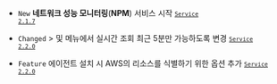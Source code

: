 - <code class="New">New</code> <b>네트워크 성능 모니터링</b>(<b>NPM</b>) 서비스 시작 <code class='changelog-service'><a href="https://docs.whatap.io/release-notes/service/service-2_1_x"><code class='changelog-service'>Service 2.1.7​</code></a></code>

- <code class="Changed">Changed</code> <Cmdname sid="side_dashboard" className="uitext" /> &gt; <Cmdname sid="side_npmDashboard" className="uitext" /> 및 <Cmdname sid="side_npmProgressTCP" className="uitext" /> 메뉴에서 실시간 조회 최근 5분만 가능하도록 변경 <code class='changelog-service'><a href="https://docs.whatap.io/release-notes/service/service-2_2_x"><code class='changelog-service'>Service 2.2.0​</code></a></code>

- <code class="Feature">Feature</code> 에이전트 설치 시 AWS의 리소스를 식별하기 위한 옵션 추가 <code class='changelog-service'><a href="https://docs.whatap.io/release-notes/service/service-2_2_x"><code class='changelog-service'>Service 2.2.0​</code></a></code>

